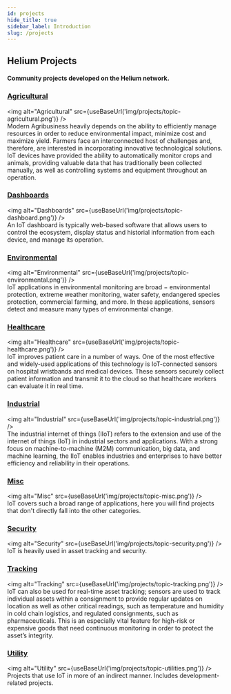 ```yaml
---
id: projects 
hide_title: true
sidebar_label: Introduction
slug: /projects
---
```



## Helium Projects
#### Community projects developed on the Helium network.

### [Agricultural](/docs/projects/agricultural)
<img alt="Agricultural" src={useBaseUrl('img/projects/topic-agricultural.png')} /><br/>
Modern Agribusiness heavily depends on the ability to efficiently manage resources in order to reduce environmental impact, minimize cost and maximize yield. Farmers face an interconnected host of challenges and, therefore, are interested in incorporating innovative technological solutions. IoT devices have provided the ability to automatically monitor crops and animals, providing valuable data that has traditionally been collected manually, as well as controlling systems and equipment throughout an operation.

### [Dashboards](/docs/projects/dashboards)
<img alt="Dashboards" src={useBaseUrl('img/projects/topic-dashboard.png')} /><br/>
An IoT dashboard is typically web-based software that allows users to control the ecosystem, display status and historial information from each device, and manage its operation.

### [Environmental](/docs/projects/environmental)
<img alt="Environmental" src={useBaseUrl('img/projects/topic-environmental.png')} /><br/>
IoT applications in environmental monitoring are broad − environmental protection, extreme weather monitoring, water safety, endangered species protection, commercial farming, and more. In these applications, sensors detect and measure many types of environmental change.

### [Healthcare](/docs/projects/healthcare)
<img alt="Healthcare" src={useBaseUrl('img/projects/topic-healthcare.png')} /><br/>
IoT improves patient care in a number of ways. One of the most effective and widely-used applications of this technology is IoT-connected sensors on hospital wristbands and medical devices. These sensors securely collect patient information and transmit it to the cloud so that healthcare workers can evaluate it in real time.

### [Industrial](/docs/projects/industrial)
<img alt="Industrial" src={useBaseUrl('img/projects/topic-industrial.png')} /><br/>
The industrial internet of things (IIoT) refers to the extension and use of the internet of things (IoT) in industrial sectors and applications. With a strong focus on machine-to-machine (M2M) communication, big data, and machine learning, the IIoT enables industries and enterprises to have better efficiency and reliability in their operations.

### [Misc](/docs/projects/misc)
<img alt="Misc" src={useBaseUrl('img/projects/topic-misc.png')} /><br/>
IoT covers such a broad range of applications, here you will find projects that don't directly fall into the other categories.

### [Security](/docs/projects/security)
<img alt="Security" src={useBaseUrl('img/projects/topic-security.png')} /><br/>
IoT is heavily used in asset tracking and security.

### [Tracking](/docs/projects/tracking)
<img alt="Tracking" src={useBaseUrl('img/projects/topic-tracking.png')} /><br/>
IoT can also be used for real-time asset tracking; sensors are used to track individual assets within a consignment to provide regular updates on location as well as other critical readings, such as temperature and humidity in cold chain logistics, and regulated consignments, such as pharmaceuticals. This is an especially vital feature for high-risk or expensive goods that need continuous monitoring in order to protect the asset’s integrity.

### [Utility](/docs/projects/utility)
<img alt="Utility" src={useBaseUrl('img/projects/topic-utilities.png')} /><br/>
Projects that use IoT in more of an indirect manner. Includes development-related projects.